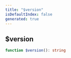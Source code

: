 ```yaml
---
title: "$version"
isDefaultIndex: false
generated: true
---
```



<!-- This file was generated from the CommandKit source. Do not modify. Instead, re-run the "docgen" script -->


## $version

<GenerationInfo sourceFile="packages/commandkit/src/version.ts" sourceLine="1" packageName="commandkit" />



```ts title="Signature"
function $version(): string
```

